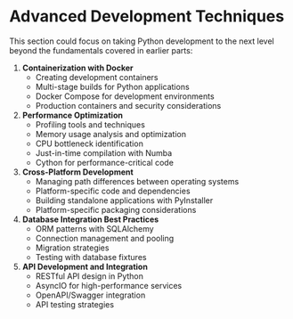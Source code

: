 # Advanced Development Techniques

This section could focus on taking Python development to the next level beyond the fundamentals covered in earlier parts:

1. **Containerization with Docker**
   - Creating development containers
   - Multi-stage builds for Python applications
   - Docker Compose for development environments
   - Production containers and security considerations

2. **Performance Optimization**
   - Profiling tools and techniques
   - Memory usage analysis and optimization
   - CPU bottleneck identification
   - Just-in-time compilation with Numba
   - Cython for performance-critical code

3. **Cross-Platform Development**
   - Managing path differences between operating systems
   - Platform-specific code and dependencies
   - Building standalone applications with PyInstaller
   - Platform-specific packaging considerations

4. **Database Integration Best Practices**
   - ORM patterns with SQLAlchemy
   - Connection management and pooling
   - Migration strategies
   - Testing with database fixtures

5. **API Development and Integration**
   - RESTful API design in Python
   - AsyncIO for high-performance services
   - OpenAPI/Swagger integration
   - API testing strategies